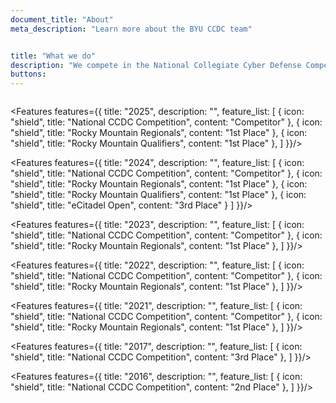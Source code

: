 ```yaml
---
document_title: "About"
meta_description: "Learn more about the BYU CCDC team"


title: "What we do"
description: "We compete in the National Collegiate Cyber Defense Competition. NCCDC is one of the premier cybersecurity competitions held annually. The competition involves university teams working for a mock organization to defend its networks and systems, create organizational policies, and respond to business needs. We also participate in other defense competitions such as eCitadel and CyberForce."
buttons:
---
```


<img class="w-3xs mx-auto" src="/images/byu-rmccdc-banner.jpg" alt="" />

<Features features={{
    title: "2025",
    description: "",
    feature_list: [
        {
            icon: "shield",
            title: "National CCDC Competition",
            content: "Competitor"
        },
        {
            icon: "shield",
            title: "Rocky Mountain Regionals",
            content: "1st Place"
        },
        {
            icon: "shield",
            title: "Rocky Mountain Qualifiers",
            content: "1st Place"
        },
    ]
}}/>

<Features features={{
    title: "2024",
    description: "",
    feature_list: [
        {
            icon: "shield",
            title: "National CCDC Competition",
            content: "Competitor"
        },
        {
            icon: "shield",
            title: "Rocky Mountain Regionals",
            content: "1st Place"
        },
        {
            icon: "shield",
            title: "Rocky Mountain Qualifiers",
            content: "1st Place"
        },
        {
            icon: "shield",
            title: "eCitadel Open",
            content: "3rd Place"
        }
    ]
}}/>

<Features features={{
    title: "2023",
    description: "",
    feature_list: [
        {
            icon: "shield",
            title: "National CCDC Competition",
            content: "Competitor"
        },
        {
            icon: "shield",
            title: "Rocky Mountain Regionals",
            content: "1st Place"
        },
    ]
}}/>

<Features features={{
    title: "2022",
    description: "",
    feature_list: [
        {
            icon: "shield",
            title: "National CCDC Competition",
            content: "Competitor"
        },
        {
            icon: "shield",
            title: "Rocky Mountain Regionals",
            content: "1st Place"
        },
    ]
}}/>

<Features features={{
    title: "2021",
    description: "",
    feature_list: [
        {
            icon: "shield",
            title: "National CCDC Competition",
            content: "Competitor"
        },
        {
            icon: "shield",
            title: "Rocky Mountain Regionals",
            content: "1st Place"
        },
    ]
}}/>

<Features features={{
    title: "2017",
    description: "",
    feature_list: [
        {
            icon: "shield",
            title: "National CCDC Competition",
            content: "3rd Place"
        },
    ]
}}/>

<Features features={{
    title: "2016",
    description: "",
    feature_list: [
        {
            icon: "shield",
            title: "National CCDC Competition",
            content: "2nd Place"
        },
    ]
}}/>